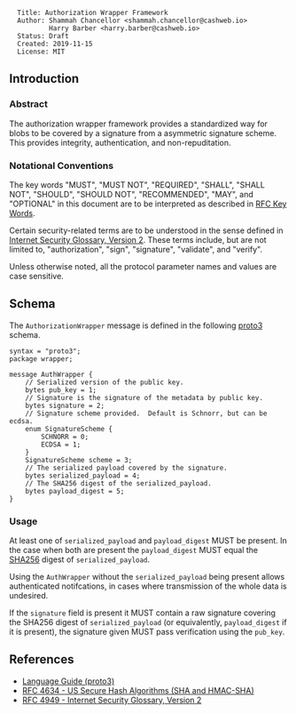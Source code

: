 <pre>
  Title: Authorization Wrapper Framework
  Author: Shammah Chancellor <shammah.chancellor@cashweb.io>
          Harry Barber <harry.barber@cashweb.io>
  Status: Draft
  Created: 2019-11-15
  License: MIT
</pre>

== Introduction ==

=== Abstract ===

The authorization wrapper framework provides a standardized way for blobs to be covered by a signature from a asymmetric signature scheme. This provides integrity, authentication, and non-repuditation.

=== Notational Conventions ===

The key words "MUST", "MUST NOT", "REQUIRED", "SHALL", "SHALL NOT", "SHOULD", "SHOULD NOT", "RECOMMENDED", "MAY", and "OPTIONAL" in this document are to be interpreted as described in [[https://www.ietf.org/rfc/rfc2119.txt|RFC Key Words]].

Certain security-related terms are to be understood in the sense defined in [[https://tools.ietf.org/html/rfc4949|Internet Security Glossary, Version 2]].  These terms include, but are not limited to, "authorization", "sign", "signature", "validate", and "verify".

Unless otherwise noted, all the protocol parameter names and values are case sensitive.

== Schema ==

The <code>AuthorizationWrapper</code> message is defined in the following [[https://developers.google.com/protocol-buffers/docs/proto3|proto3]] schema.

<pre>
syntax = "proto3";
package wrapper;

message AuthWrapper {
    // Serialized version of the public key.
    bytes pub_key = 1;
    // Signature is the signature of the metadata by public key.
    bytes signature = 2;
    // Signature scheme provided.  Default is Schnorr, but can be ecdsa.
    enum SignatureScheme {
        SCHNORR = 0;
        ECDSA = 1;
    }
    SignatureScheme scheme = 3;
    // The serialized payload covered by the signature.
    bytes serialized_payload = 4;
    // The SHA256 digest of the serialized_payload.
    bytes payload_digest = 5;
}
</pre>

=== Usage ===

At least one of <code>serialized_payload</code> and <code>payload_digest</code> MUST be present. In the case when both are present the <code>payload_digest</code> MUST equal the [[https://tools.ietf.org/html/rfc4634|SHA256]] digest of <code>serialized_payload</code>.

Using the <code>AuthWrapper</code> without the <code>serialized_payload</code> being present allows authenticated notifcations, in cases where transmission of the whole data is undesired.

If the <code>signature</code> field is present it MUST contain a raw signature covering the SHA256 digest of <code>serialized_payload</code> (or equivalently, <code>payload_digest</code> if it is present), the signature given MUST pass verification using the <code>pub_key</code>.

== References ==
* [[https://developers.google.com/protocol-buffers/docs/proto3|Language Guide (proto3)]]
* [[https://tools.ietf.org/html/rfc4634|RFC 4634 - US Secure Hash Algorithms (SHA and HMAC-SHA)]]
* [[https://tools.ietf.org/html/rfc4949|RFC 4949 - Internet Security Glossary, Version 2]]
